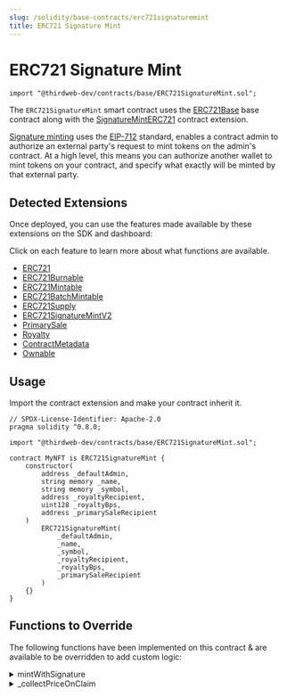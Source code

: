 ```yaml
---
slug: /solidity/base-contracts/erc721signaturemint
title: ERC721 Signature Mint
---
```



# ERC721 Signature Mint

```solidity
import "@thirdweb-dev/contracts/base/ERC721SignatureMint.sol";
```

The `ERC721SignatureMint` smart contract uses the
[ERC721Base](/solidity/base-contracts/erc721base)
base contract along with the [SignatureMintERC721](/solidity/extensions/erc721signaturemint) contract extension.

<div style={{ marginBottom: 24 }}>
  <ViewContractCodeButton
    link="https://github.com/thirdweb-dev/contracts/blob/main/contracts/base/ERC721SignatureMint.sol"
    name="ERC721SignatureMint"
  />
</div>

[Signature minting](/glossary/signature-based-minting) uses the [EIP-712](https://eips.ethereum.org/EIPS/eip-712) standard,
enables a contract admin to authorize an external party's request to mint tokens on the admin's contract.
At a high level, this means you can authorize another wallet to mint tokens
on your contract, and specify what exactly will be minted by that external party.

## Detected Extensions

Once deployed, you can use the features made available by these extensions on the SDK and dashboard:

Click on each feature to learn more about what functions are available.

- [ERC721](/solidity/extensions/erc721)
- [ERC721Burnable](/solidity/extensionserc721burnable)
- [ERC721Mintable](/solidity/extensions/erc721mintable)
- [ERC721BatchMintable](/solidity/extensions/erc721batchmintable)
- [ERC721Supply](/solidity/extensions/erc721supply)
- [ERC721SignatureMintV2](/solidity/extensions/erc721signaturemint)
- [PrimarySale](/solidity/extensions/primarysale)
- [Royalty](/solidity/extensions/royalty)
- [ContractMetadata](/solidity/extensions/contractmetadata)
- [Ownable](/solidity/extensions/ownable)

## Usage

Import the contract extension and make your contract inherit it.

```solidity
// SPDX-License-Identifier: Apache-2.0
pragma solidity ^0.8.0;

import "@thirdweb-dev/contracts/base/ERC721SignatureMint.sol";

contract MyNFT is ERC721SignatureMint {
    constructor(
        address _defaultAdmin,
        string memory _name,
        string memory _symbol,
        address _royaltyRecipient,
        uint128 _royaltyBps,
        address _primarySaleRecipient
    )
        ERC721SignatureMint(
            _defaultAdmin,
            _name,
            _symbol,
            _royaltyRecipient,
            _royaltyBps,
            _primarySaleRecipient
        )
    {}
}
```

## Functions to Override

The following functions have been implemented on this contract & are available to be overridden to add custom logic:

<details>
<summary>mintWithSignature</summary>
<div>

```solidity
/**
     *  @notice           Mints tokens according to the provided mint request.
     *
     *  @param _req       The payload / mint request.
     *  @param _signature The signature produced by an account signing the mint request.
     */
    function mintWithSignature(MintRequest calldata _req, bytes calldata _signature)
        external
        payable
        virtual
        override
        returns (address signer)
    {
        require(_req.quantity == 1, "quantiy must be 1");

        uint256 tokenIdToMint = nextTokenIdToMint();

        // Verify and process payload.
        signer = _processRequest(_req, _signature);

        address receiver = _req.to;

        // Collect price
        _collectPriceOnClaim(_req.primarySaleRecipient, _req.quantity, _req.currency, _req.pricePerToken);

        // Set royalties, if applicable.
        if (_req.royaltyRecipient != address(0) && _req.royaltyBps != 0) {
            _setupRoyaltyInfoForToken(tokenIdToMint, _req.royaltyRecipient, _req.royaltyBps);
        }

        // Mint tokens.
        _setTokenURI(tokenIdToMint, _req.uri);
        _safeMint(receiver, _req.quantity);

        emit TokensMintedWithSignature(signer, receiver, tokenIdToMint, _req);
    }
```

</div>
</details>

<details>
<summary>_collectPriceOnClaim</summary>
<div>

```solidity
  /// @dev Collects and distributes the primary sale value of NFTs being claimed.
    function _collectPriceOnClaim(
        address _primarySaleRecipient,
        uint256 _quantityToClaim,
        address _currency,
        uint256 _pricePerToken
    ) internal virtual {
        if (_pricePerToken == 0) {
            return;
        }

        uint256 totalPrice = _quantityToClaim * _pricePerToken;

        if (_currency == CurrencyTransferLib.NATIVE_TOKEN) {
            require(msg.value == totalPrice, "Must send total price.");
        }

        address saleRecipient = _primarySaleRecipient == address(0) ? primarySaleRecipient() : _primarySaleRecipient;
        CurrencyTransferLib.transferCurrency(_currency, msg.sender, saleRecipient, totalPrice);
    }
```

</div>
</details>
